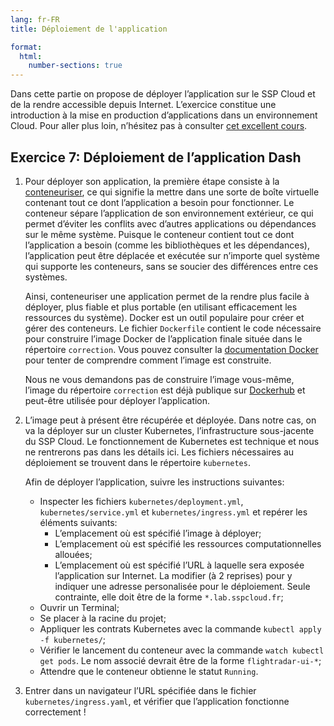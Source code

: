 ```yaml
---
lang: fr-FR
title: Déploiement de l'application

format:
  html:
    number-sections: true
---
```


Dans cette partie on propose de déployer l'application sur le SSP Cloud et de la rendre accessible depuis Internet. L'exercice constitue une introduction à la mise en production d'applications dans un environnement Cloud. Pour aller plus loin, n'hésitez pas à consulter [cet excellent cours](https://ensae-reproductibilite.github.io/website/).

::: {.callout-tip collapse="false" icon=false}
## `<i class="bi bi-book"></i>`{=html} Exercice 7: Déploiement de l'application Dash

1. Pour déployer son application, la première étape consiste à la [conteneuriser](https://ensae-reproductibilite.github.io/website/chapters/portability.html#les-conteneurs), ce qui signifie la mettre dans une sorte de boîte virtuelle contenant tout ce dont l'application a besoin pour fonctionner. Le conteneur sépare l'application de son environnement extérieur, ce qui permet d'éviter les conflits avec d'autres applications ou dépendances sur le même système. Puisque le conteneur contient tout ce dont l'application a besoin (comme les bibliothèques et les dépendances), l'application peut être déplacée et exécutée sur n'importe quel système qui supporte les conteneurs, sans se soucier des différences entre ces systèmes.

    Ainsi, conteneuriser une application permet de la rendre plus facile à déployer, plus fiable et plus portable (en utilisant efficacement les ressources du système). Docker est un outil populaire pour créer et gérer des conteneurs. Le fichier `Dockerfile` contient le code nécessaire pour construire l'image Docker de l'application finale située dans le répertoire `correction`. Vous pouvez consulter la [documentation Docker](https://docs.docker.com/build/building/packaging/) pour tenter de comprendre comment l'image est construite.

    Nous ne vous demandons pas de construire l'image vous-même, l'image du répertoire `correction` est déjà publique sur [Dockerhub](https://hub.docker.com/r/inseefrlab/funathon2024-sujet3/) et peut-être utilisée pour déployer l'application.

2. L'image peut à présent être récupérée et déployée. Dans notre cas, on va la déployer sur un cluster Kubernetes, l'infrastructure sous-jacente du SSP Cloud. Le fonctionnement de Kubernetes est technique et nous ne rentrerons pas dans les détails ici. Les fichiers nécessaires au déploiement se trouvent dans le répertoire `kubernetes`.

    Afin de déployer l'application, suivre les instructions suivantes:

    - Inspecter les fichiers `kubernetes/deployment.yml`, `kubernetes/service.yml` et `kubernetes/ingress.yml` et repérer les éléments suivants:
        - L'emplacement où est spécifié l'image à déployer;
        - L'emplacement où est spécifié les ressources computationnelles allouées;
        - L'emplacement où est spécifié l'URL à laquelle sera exposée l'application sur Internet. La modifier (à 2 reprises) pour y indiquer une adresse personalisée pour le déploiement. Seule contrainte, elle doit être de la forme `*.lab.sspcloud.fr`;
    - Ouvrir un Terminal;
    - Se placer à la racine du projet;
    - Appliquer les contrats Kubernetes avec la commande `kubectl apply -f kubernetes/`;
    - Vérifier le lancement du conteneur avec la commande `watch kubectl get pods`. Le nom associé devrait être de la forme `flightradar-ui-*`;
    - Attendre que le conteneur obtienne le statut `Running`.

3. Entrer dans un navigateur l'URL spécifiée dans le fichier `kubernetes/ingress.yaml`, et vérifier que l'application fonctionne correctement !

:::
